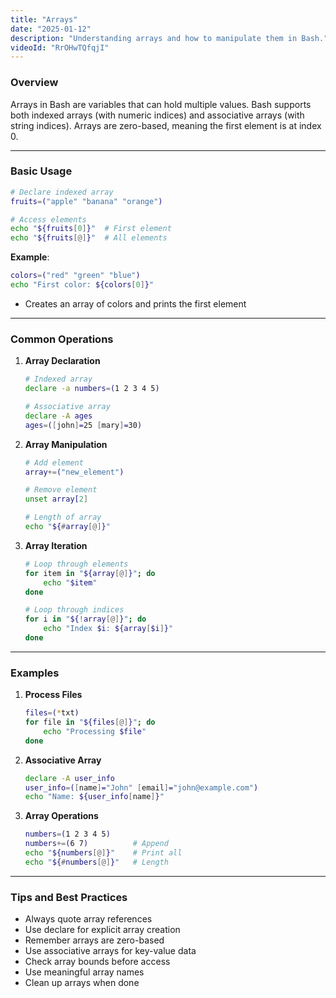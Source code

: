 ```yaml
---
title: "Arrays"
date: "2025-01-12"
description: "Understanding arrays and how to manipulate them in Bash."
videoId: "RrOHwTQfqjI"
---
```


### Overview

Arrays in Bash are variables that can hold multiple values. Bash supports both indexed arrays (with numeric indices) and associative arrays (with string indices). Arrays are zero-based, meaning the first element is at index 0.

---

### Basic Usage

```bash
# Declare indexed array
fruits=("apple" "banana" "orange")

# Access elements
echo "${fruits[0]}"  # First element
echo "${fruits[@]}"  # All elements
```

**Example**:
```bash
colors=("red" "green" "blue")
echo "First color: ${colors[0]}"
```
- Creates an array of colors and prints the first element

---

### Common Operations

1. **Array Declaration**  
   ```bash
   # Indexed array
   declare -a numbers=(1 2 3 4 5)
   
   # Associative array
   declare -A ages
   ages=([john]=25 [mary]=30)
   ```

2. **Array Manipulation**  
   ```bash
   # Add element
   array+=("new_element")
   
   # Remove element
   unset array[2]
   
   # Length of array
   echo "${#array[@]}"
   ```

3. **Array Iteration**  
   ```bash
   # Loop through elements
   for item in "${array[@]}"; do
       echo "$item"
   done
   
   # Loop through indices
   for i in "${!array[@]}"; do
       echo "Index $i: ${array[$i]}"
   done
   ```

---

### Examples

1. **Process Files**  
   ```bash
   files=(*txt)
   for file in "${files[@]}"; do
       echo "Processing $file"
   done
   ```

2. **Associative Array**  
   ```bash
   declare -A user_info
   user_info=([name]="John" [email]="john@example.com")
   echo "Name: ${user_info[name]}"
   ```

3. **Array Operations**  
   ```bash
   numbers=(1 2 3 4 5)
   numbers+=(6 7)          # Append
   echo "${numbers[@]}"    # Print all
   echo "${#numbers[@]}"   # Length
   ```

---

### Tips and Best Practices

- Always quote array references
- Use declare for explicit array creation
- Remember arrays are zero-based
- Use associative arrays for key-value data
- Check array bounds before access
- Use meaningful array names
- Clean up arrays when done